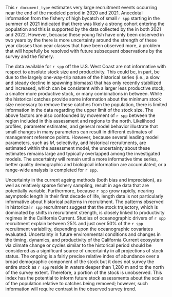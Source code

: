 
This `r document_type` estimates very large recruitment events occurring near the end of the modeled period in 2020 and 2021. Anecdotal information from the fishery of high bycatch of small `r spp` starting in the summer of 2021 indicated that there was likely a strong cohort entering the population and this is supported by the data collected by the \glsentrylong{s-wcgbt} in both 2021 and 2022.  However, because these young fish have only been observed in two years by the \glsentrylong{s-wcgbt} there is more uncertainty around the strength of these year classes than year classes that have been observed more, a problem that will hopefully be resolved with future subsequent observations by the survey and the fishery.

The data available for `r spp` off the U.S. West Coast are not informative with respect to absolute stock size and productivity. This could be, in part, be due to the largely one-way-trip nature of the historical series (i.e., a slow and steady decline in spawning biomass) that has only recently stabilized and increased, which can be consistent with a larger less productive stock, a smaller more productive stock, or many combinations in between. While the historical catches provide some information about the minimum stock size necessary to remove these catches from the population, there is limited information in the data regarding the upper limit of the stock size. The above factors are also confounded by movement of `r spp` between the region included in this assessment and regions to the north. Likelihood profiles, parameter estimates, and general model behavior illustrate that small changes in many parameters can result in different estimates of management reference points.
However, because several leading model parameters, such as $M$, selectivity, and historical recruitments, are estimated within the assessment model, the uncertainty about these estimates remains large and typically overlapped among the investigated models. The uncertainty will remain until a more informative time series, better quality demographic and biological information are accumulated, or a range-wide analysis is completed for `r spp`.

Uncertainty in the current ageing methods (both bias and imprecision), as well as relatively sparse fishery sampling, result in age data that are potentially variable. Furthermore, because `r spp` grow rapidly, nearing asymptotic length in their first decade of life, length data is not particularly informative about historical patterns in recruitment. The patterns observed in historical `r spp` recruitment suggest that the stock trajectory, which is dominated by  shifts in recruitment strength, is closely linked to productivity regimes in the California Current. Studies of oceanographic drivers of `r spp` recruitment explain between 25\% and just over 50\% of the `r spp` recruitment variability, depending upon the oceanographic covariates evaluated. Uncertainty in future environmental conditions and changes in the timing, dynamics, and productivity of the California Current ecosystem via climate change or cycles similar to the historical period should be considered as a significant source of uncertainty in all projections of stock status. The ongoing \glsentrylong{s-wcgbt} is a fairly precise relative index of abundance over a broad demographic component of the stock but it does not survey the entire stock as `r spp` reside in waters deeper than 1,280 m and to the north of the survey extent. Therefore, a portion of the stock is unobserved. This index has the potential to inform future stock assessments about the scale of the population relative to catches being removed; however, such information will require contrast in the observed survey trend.
